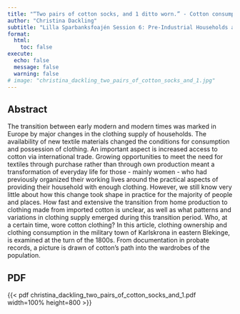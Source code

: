 ```yaml
---
title: "“Two pairs of cotton socks, and 1 ditto worn.” - Cotton consumption households in Karlskrona at the turn of the 1800s."
author: "Christina Dackling"
subtitle: "Lilla Sparbanksfoajén Session 6: Pre-Industrial Households and Markets organized by Marcus Falk"
format:
  html:
    toc: false
execute:
  echo: false
  message: false
  warning: false
# image: "christina_dackling_two_pairs_of_cotton_socks_and_1.jpg"
---
```


## Abstract

The transition between early modern and modern times was marked in Europe by major changes in the clothing supply of households. The availability of new textile materials changed the conditions for consumption and possession of clothing. An important aspect is increased access to cotton via international trade. Growing opportunities to meet the need for textiles through purchase rather than through own production meant a transformation of everyday life for those - mainly women - who had previously organized their working lives around the practical aspects of providing their household with enough clothing. However, we still know very little about how this change took shape in practice for the majority of people and places. How fast and extensive the transition from home production to clothing made from imported cotton is unclear, as well as what patterns and variations in clothing supply emerged during this transition period. Who, at a certain time, wore cotton clothing? In this article, clothing ownership and clothing consumption in the military town of Karlskrona in eastern Blekinge, is examined at the turn of the 1800s. From documentation in probate records, a picture is drawn of cotton's path into the wardrobes of the population.

## PDF

{{< pdf christina_dackling_two_pairs_of_cotton_socks_and_1.pdf width=100% height=800 >}}

